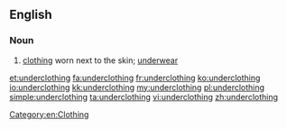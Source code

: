 ==English==
===Noun===
{{en-noun|-}}
# [[clothing]] worn next to the skin; [[underwear]]

[[Category:en:Clothing]]

[[et:underclothing]]
[[fa:underclothing]]
[[fr:underclothing]]
[[ko:underclothing]]
[[io:underclothing]]
[[kk:underclothing]]
[[my:underclothing]]
[[pl:underclothing]]
[[simple:underclothing]]
[[ta:underclothing]]
[[vi:underclothing]]
[[zh:underclothing]]